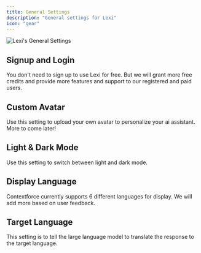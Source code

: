 ```yaml
---
title: General Settings
description: "General settings for Lexi"
icon: "gear"
---
```


<img src="/images/lexi-settings.png" alt="Lexi's General Settings" />

## Signup and Login
<Card title="Login" img="/images/lexi-settings-login.png">
You don't need to sign up to use Lexi for free. But we will grant more free credits and provide more features and support to our registered and paid users.
</Card>

## Custom Avatar
<Card title="Custom Avatar" img="/images/lexi-settings-avatar.png">
Use this setting to upload your own avatar to personalize your ai assistant. More to come later!
</Card>

## Light & Dark Mode
<Card title="Dark Mode" img="/images/lexi-settings-mode.png">
Use this setting to switch between light and dark mode.
</Card>

## Display Language
<Card title="Display Language" img="/images/lexi-settings-lang.png">
Contextforce currently supports 6 different languages for display. We will add more based on user feedback.
</Card>

## Target Language
<Card title="Target Language" img="/images/lexi-settings-targetlang.png">
This setting is to tell the large language model to translate the response to the target language.
</Card>
